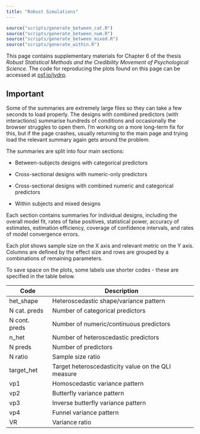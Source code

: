 ```yaml
---
title: "Robust Simulations"
---
```


```r
source("scripts/generate_between_cat.R")
source("scripts/generate_between_num.R")
source("scripts/generate_between_mixed.R")
source("scripts/generate_within.R")
```

This page contains supplementary materials for Chapter 6 of the thesis *Robust Statistical Methods and the Credibility Movement of Psychological Science*. The code for reproducing the plots found on this page can be accessed at [osf.io/jvdrp](https://osf.io/jvdrp/).

::: callout-important
## Important

Some of the summaries are extremely large files so they can take a few seconds to load properly. The designs with combined predictors (with interactions) summarise hundreds of conditions and occasionally the browser struggles to open them. I'm working on a more long-term fix for this, but if the page crashes, usually returning to the main page and trying load the relevant summary again gets around the problem.
:::

The summaries are split into four main sections:

-   Between-subjects designs with categorical predictors

-   Cross-sectional designs with numeric-only predictors

-   Cross-sectional designs with combined numeric and categorical predictors

-   Within subjects and mixed designs

Each section contains summaries for individual designs, including the overall model fit, rates of false positives, statistical power, accuracy of estimates, estimation efficiency, coverage of confidence intervals, and rates of model convergence errors.

Each plot shows sample size on the X axis and relevant metric on the Y axis. Columns are defined by the effect size and rows are grouped by a combinations of remaining parameters.

To save space on the plots, some labels use shorter codes - these are specified in the table below.

| Code          | Description                                        |
|---------------|----------------------------------------------------|
| het_shape     | Heteroscedastic shape/variance pattern             |
| N cat. preds  | Number of categorical predictors                   |
| N cont. preds | Number of numeric/continuous predictors            |
| n_het         | Number of heteroscedastic predictors               |
| N preds       | Number of predictors                               |
| N ratio       | Sample size ratio                                  |
| target_het    | Target heteroscedasticity value on the QLI measure |
| vp1           | Homoscedastic variance pattern                     |
| vp2           | Butterfly variance pattern                         |
| vp3           | Inverse butterfly variance pattern                 |
| vp4           | Funnel variance pattern                            |
| VR            | Variance ratio                                     |
